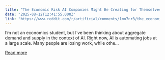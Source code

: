 ```yaml
---
title: "The Economic Risk AI Companies Might Be Creating for Themselves"
date: "2025-08-12T12:41:55.000Z"
link: "https://www.reddit.com/r/artificial/comments/1mo7nr3/the_economic_risk_ai_companies_might_be_creating/"
---
```


I’m not an economics student, but I’ve been thinking about aggregate demand and supply in the context of AI.
 Right now, AI is automating jobs at a large scale. Many people are losing work, while othe...

[Read more](https://www.reddit.com/r/artificial/comments/1mo7nr3/the_economic_risk_ai_companies_might_be_creating/)
